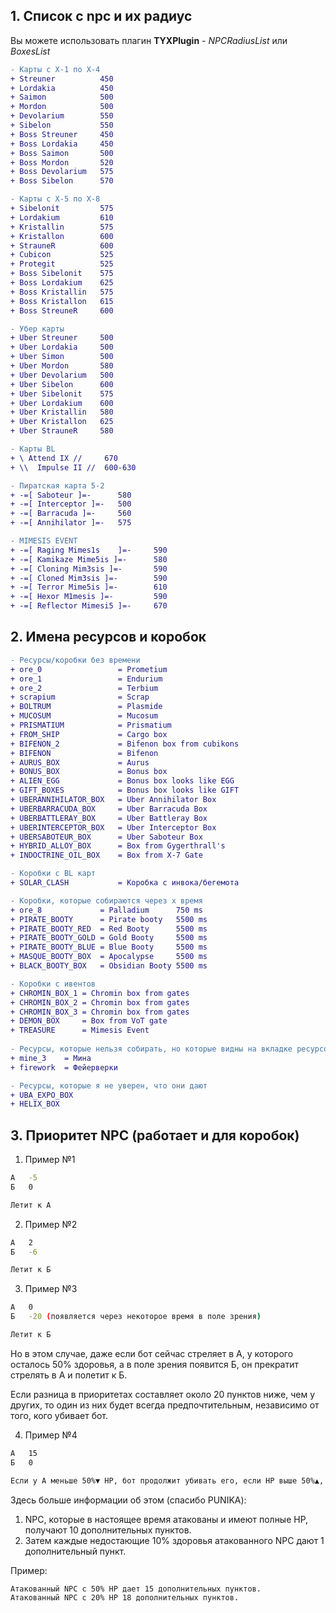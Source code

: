 ## 1. Список с npc и их радиус
Вы можете использовать плагин **TYXPlugin** - *NPCRadiusList* или *BoxesList*

```diff
- Карты с X-1 по X-4
+ Streuner          450
+ Lordakia          450
+ Saimon            500
+ Mordon            500
+ Devolarium        550
+ Sibelon           550
+ Boss Streuner     450
+ Boss Lordakia     450
+ Boss Saimon       500
+ Boss Mordon       520
+ Boss Devolarium   575
+ Boss Sibelon      570

- Карты с X-5 по X-8
+ Sibelonit         575
+ Lordakium         610
+ Kristallin        575
+ Kristallon        600
+ StrauneR          600
+ Cubicon           525
+ Protegit          525
+ Boss Sibelonit    575
+ Boss Lordakium    625
+ Boss Kristallin   575
+ Boss Kristallon   615
+ Boss StreuneR     600

- Убер карты
+ Uber Streuner     500
+ Uber Lordakia     500
+ Uber Simon        500
+ Uber Mordon       580
+ Uber Devolarium   500
+ Uber Sibelon      600
+ Uber Sibelonit    575
+ Uber Lordakium    600
+ Uber Kristallin   580
+ Uber Kristallon   625
+ Uber StrauneR     580

- Карты BL
+ \ Attend IX //     670 
+ \\  Impulse II //  600-630

- Пиратская карта 5-2
+ -=[ Saboteur ]=-      580
+ -=[ Interceptor ]=-   500
+ -=[ Barracuda ]=-     560
+ -=[ Annihilator ]=-   575

- MIMESIS EVENT
+ -=[ Raging Mimes1s    ]=-     590
+ -=[ Kamikaze Mime5is ]=-      580
+ -=[ Cloning Mim3sis ]=-       590
+ -=[ Cloned Mim3sis ]=-        590
+ -=[ Terror Mime5is ]=-        610
+ -=[ Hexor M1mesis ]=-         590
+ -=[ Reflector Mimesi5 ]=-     670
```

## 2. Имена ресурсов и коробок
```diff
- Ресурсы/коробки без времени 
+ ore_0                 = Prometium
+ ore_1                 = Endurium
+ ore_2                 = Terbium
+ scrapium              = Scrap
+ BOLTRUM               = Plasmide
+ MUCOSUM               = Mucosum
+ PRISMATIUM            = Prismatium
+ FROM_SHIP             = Cargo box
+ BIFENON_2             = Bifenon box from cubikons
+ BIFENON               = Bifenon
+ AURUS_BOX             = Aurus
+ BONUS_BOX             = Bonus box
+ ALIEN_EGG             = Bonus box looks like EGG
+ GIFT_BOXES            = Bonus box looks like GIFT
+ UBERANNIHILATOR_BOX   = Uber Annihilator Box
+ UBERBARRACUDA_BOX     = Uber Barracuda Box
+ UBERBATTLERAY_BOX     = Uber Battleray Box
+ UBERINTERCEPTOR_BOX   = Uber Interceptor Box
+ UBERSABOTEUR_BOX      = Uber Saboteur Box
+ HYBRID_ALLOY_BOX      = Box from Gygerthrall's 
+ INDOCTRINE_OIL_BOX    = Box from X-7 Gate 

- Коробки с BL карт
+ SOLAR_CLASH           = Коробка с инвока/бегемота

- Коробки, которые собираются через x время
+ ore_8             = Palladium      750 ms
+ PIRATE_BOOTY      = Pirate booty   5500 ms
+ PIRATE_BOOTY_RED  = Red Booty      5500 ms
+ PIRATE_BOOTY_GOLD = Gold Booty     5500 ms
+ PIRATE_BOOTY_BLUE = Blue Booty     5500 ms
+ MASQUE_BOOTY_BOX  = Apocalypse     5500 ms
+ BLACK_BOOTY_BOX   = Obsidian Booty 5500 ms

- Коробки с ивентов
+ CHROMIN_BOX_1 = Chromin box from gates
+ CHROMIN_BOX_2 = Chromin box from gates
+ CHROMIN_BOX_3 = Chromin box from gates
+ DEMON_BOX     = Box from VoT gate
+ TREASURE      = Mimesis Event
  
- Ресурсы, которые нельзя собирать, но которые видны на вкладке ресурсов.
+ mine_3    = Мина
+ firework  = Фейерверки

- Ресурсы, которые я не уверен, что они дают
+ UBA_EXPO_BOX
+ HELIX_BOX
```

## 3. Приоритет NPC (работает и для коробок)

1. Пример №1
```bash
А   -5
Б   0

Летит к А
```

2. Пример №2

```bash
А   2
Б   -6

Летит к Б
```

3. Пример №3
```bash
А   0
Б   -20 (появляется через некоторое время в поле зрения)

Летит к Б
```
Но в этом случае, даже если бот сейчас стреляет в А, у которого осталось 50% здоровья, а в поле зрения появится Б, он прекратит стрелять в А и полетит к Б.

Если разница в приоритетах составляет около 20 пунктов ниже, чем у других, то один из них будет всегда предпочтительным, независимо от того, кого убивает бот.

4. Пример №4
```bash
А   15
Б   0

Если у A меньше 50%▼ HP, бот продолжит убивать его, если HP выше 50%▲, бот полетит к Б.
```

Здесь больше информации об этом (спасибо PUNIKA):
1. NPC, которые в настоящее время атакованы и имеют полные HP, получают 10 дополнительных пунктов.
2. Затем каждые недостающие 10% здоровья атакованного NPC дают 1 дополнительный пункт.
 
Пример:

```bash
Атакованный NPC с 50% HP дает 15 дополнительных пунктов.
Атакованный NPC с 20% HP 18 дополнительных пунктов.
```